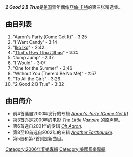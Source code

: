 {{Infobox album
| name       = 2 Good 2 B True
| type       = greatest
| artist     = [[亞倫·卡特|亞倫·卡特]]
| cover      = <!-- 檔案不存在 Aaron Carter - 2G2BT.jpg ，可從英文維基百科取得 -->
| alt        = 
| released   = 2006年2月28日
| recorded   = 2000–2006
| venue      = 
| studio     = 
| genre      = [[流行_(音樂類型)|流行]]、[[嘻哈音樂|嘻哈音樂]]、[[舞曲|舞曲]]、[[舞蹈流行音乐|舞蹈流行音乐]]、[[青少年流行音樂|青少年流行音樂]]
| length     = 32:11
| label      = [[索尼音樂娛樂#索尼博德曼時期|Sony BMG]]
| producer   = 
| prev_title = [[Come_Get_It:_The_Very_Best_of_Aaron_Carter|Come Get It: The Very Best of Aaron Carter]]
| prev_year  = 2006
| next_title = {{tsl|en|Love (Aaron Carter EP)||LøVë}}
| next_year  = 2017
}}
{{article issues|
{{Expand|time=2018-02-15T16:13:56+00:00}}
{{unreferenced|time=2009-10-17T21:05:01+00:00}}
}}
'''''2 Good 2 B True'''''是[[美国|美国]]青年偶像[[亞倫·卡特|亞倫·卡特]]的第三张精选集。

==曲目列表==
#"Aaron's Party (Come Get It)" - 3:25
#"I Want Candy" - 3:14
#"[[Iko_Iko|Iko Iko]]" - 2:42
#"[[That's_How_I_Beat_Shaq|That's How I Beat Shaq]]" - 3:25
#"Jump Jump" - 2:37
#"I Would" - 3:07
#"One for the Summer" - 3:46
#"Without You (There'd Be No Me)" - 2:57
#"To All the Girls" - 3:26
#"2 Good 2 B True" - 3:32
==曲目简介==
*前4首选自2000年发行的专辑 ''[[Aaron's_Party_(Come_Get_It)|Aaron's Party (Come Get It)]]''
*第3首亦是2000年的电影 ''[[The_Little_Vampire#Film_(2000)|The Little Vampire]]'' 的原声带。
*第6首选自2001年的专辑 ''[[Oh_Aaron|Oh Aaron]]''.
*第8至10首选自2002年的专辑 ''[[Another_Earthquake|Another Earthquake]]''.
*第5首和第7首则是新曲目。

[[Category:2006年音樂專輯|Category:2006年音樂專輯]]
[[Category:美國音樂專輯|Category:美國音樂專輯]]
